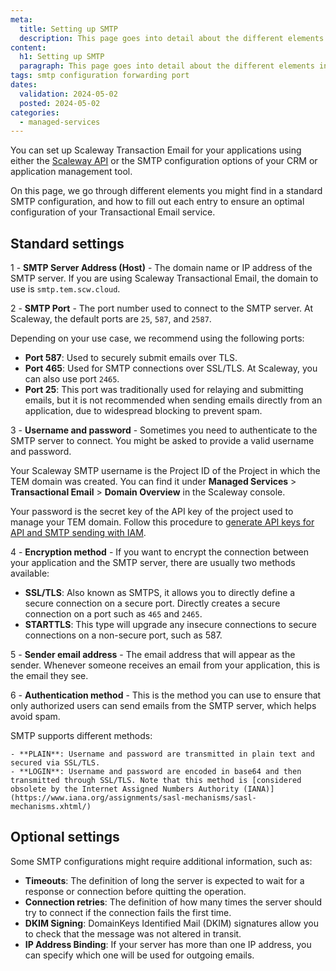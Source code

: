 ```yaml
---
meta:
  title: Setting up SMTP
  description: This page goes into detail about the different elements in a standard SMTP configuration, and how to fill out each entry to ensure an optimal configuration of Transactional Email services.
content:
  h1: Setting up SMTP
  paragraph: This page goes into detail about the different elements in a standard SMTP configuration, and how to fill out each entry to ensure an optimal configuration of Transactional Email services.
tags: smtp configuration forwarding port
dates:
  validation: 2024-05-02
  posted: 2024-05-02
categories:
  - managed-services
---
```


You can set up Scaleway Transaction Email for your applications using either the [Scaleway API](https://www.scaleway.com/en/developers/api/transactional-email/) or the SMTP configuration options of your CRM or application management tool.

On this page, we go through different elements you might find in a standard SMTP configuration, and how to fill out each entry to ensure an optimal configuration of your Transactional Email service.

## Standard settings

1 - **SMTP Server Address (Host)** - The domain name or IP address of the SMTP server. If you are using Scaleway Transactional Email, the domain to use is `smtp.tem.scw.cloud`.

2 - **SMTP Port** - The port number used to connect to the SMTP server. At Scaleway, the default ports are `25`, `587`, and `2587`.

  Depending on your use case, we recommend using the following ports:

   - **Port 587**: Used to securely submit emails over TLS.
   - **Port 465**: Used for SMTP connections over SSL/TLS. At Scaleway, you can also use port `2465`.
   - **Port 25**: This port was traditionally used for relaying and submitting emails, but it is not recommended when sending emails directly from an application, due to widespread blocking to prevent spam.

3 - **Username and password** - Sometimes you need to authenticate to the SMTP server to connect. You might be asked to provide a valid username and password.

Your Scaleway SMTP username is the Project ID of the Project in which the TEM domain was created. You can find it under **Managed Services** > **Transactional Email** > **Domain Overview** in the Scaleway console.

Your password is the secret key of the API key of the project used to manage your TEM domain. Follow this procedure to [generate API keys for API and SMTP sending with IAM](https://www.scaleway.com/en/docs/managed-services/transactional-email/how-to/generate-api-keys-for-tem-with-iam/).

4 - **Encryption method** - If you want to encrypt the connection between your application and the SMTP server, there are usually two methods available:

   - **SSL/TLS**: Also known as SMTPS, it allows you to directly define a secure connection on a secure port. Directly creates a secure connection on a port such as `465` and `2465`.
   - **STARTTLS**: This type will upgrade any insecure connections to secure connections on a non-secure port, such as 587.

5 - **Sender email address** - The email address that will appear as the sender. Whenever someone receives an email from your application, this is the email they see.

6 - **Authentication method** - This is the method you can use to ensure that only authorized users can send emails from the SMTP server, which helps avoid spam.

SMTP supports different methods:

    - **PLAIN**: Username and password are transmitted in plain text and secured via SSL/TLS.
    - **LOGIN**: Username and password are encoded in base64 and then transmitted through SSL/TLS. Note that this method is [considered obsolete by the Internet Assigned Numbers Authority (IANA)](https://www.iana.org/assignments/sasl-mechanisms/sasl-mechanisms.xhtml/)

## Optional settings

Some SMTP configurations might require additional information, such as:

- **Timeouts**: The definition of long the server is expected to wait for a response or connection before quitting the operation.
- **Connection retries**: The definition of how many times the server should try to connect if the connection fails the first time.
- **DKIM Signing**: DomainKeys Identified Mail (DKIM) signatures allow you to check that the message was not altered in transit.
- **IP Address Binding**: If your server has more than one IP address, you can specify which one will be used for outgoing emails.




